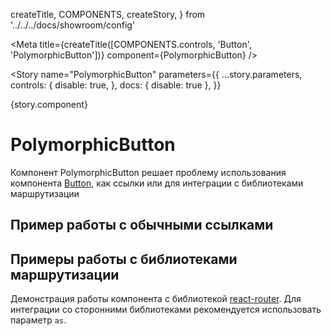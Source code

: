   createTitle,
  COMPONENTS,
  createStory,
} from '../../../docs/showroom/config'


<Meta
  title={createTitle([COMPONENTS.controls, 'Button', 'PolymorphicButton'])}
  component={PolymorphicButton}
/>

<Story
  name="PolymorphicButton"
  parameters={{
    ...story.parameters,
    controls: {
      disable: true,
    },
    docs: { disable: true },
  }}
>
  {story.component}
</Story>

# PolymorphicButton

Компонент PolymorphicButton решает проблему использования компонента [Button](?path=/docs/элементы-управления-button-button--button), как ссылки или
для интеграции с библиотеками маршрутизации

## Пример работы с обычными ссылками

<Source language="tsx" code={RawButtonWithLink} />

## Примеры работы с библиотеками маршрутизации

Демонстрация работы компонента с библиотекой [react-router](https://v5.reactrouter.com/web/guides/quick-start).
Для интеграции со сторонними библиотеками рекомендуется использовать параметр `as`.

<Source language="tsx" code={RawButtonWithRouterLink} />
